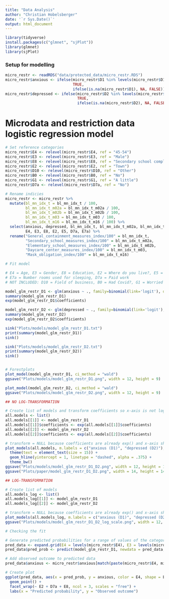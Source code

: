 ```yaml
---
title: "Data Analysis"
author: "Christian Hobelsberger"
date: '`r Sys.Date()`'
output: html_document
---
```


```r
library(tidyverse)
install.packages(c("glmnet", "sjPlot"))
library(glmnet)
library(sjPlot)
```

### Setup for modelling
```r
micro_restr <- readRDS("data/protected_data/micro_restr.RDS")
micro_restr$anxious <- ifelse(micro_restr$D1 %in% levels(micro_restr$D1)[4:5], 
                              TRUE,
                              ifelse(is.na(micro_restr$D1), NA, FALSE))
micro_restr$depressed <- ifelse(micro_restr$D2 %in% levels(micro_restr$D1)[4:5], 
                                TRUE, 
                                ifelse(is.na(micro_restr$D2), NA, FALSE))
```

# Microdata and restriction data logistic regression model
```r
# Set reference categories
micro_restr$E4 <- relevel(micro_restr$E4, ref = "45-54")
micro_restr$E3 <- relevel(micro_restr$E3, ref = "Male")
micro_restr$E8 <- relevel(micro_restr$E8, ref = "Secondary school complete")
micro_restr$E2 <- relevel(micro_restr$E2, ref = "Town")
micro_restr$D10 <- relevel(micro_restr$D10, ref = "Other")
micro_restr$B0 <- relevel(micro_restr$B0, ref = "No")
micro_restr$G1 <- relevel(micro_restr$G1, ref = "A little")
micro_restr$D7a <- relevel(micro_restr$D7a, ref = "No")

# Rename indicies
micro_restr <- micro_restr %>%
  mutate(bl_mn_idx_t = bl_mn_idx_t / 100,
         bl_mn_idx_t_m02a = bl_mn_idx_t_m02a / 100,
         bl_mn_idx_t_m02b = bl_mn_idx_t_m02b / 100,
         bl_mn_idx_t_m03 = bl_mn_idx_t_m03 / 100,
         bl_mn_idx_t_m16 = bl_mn_idx_t_m16 / 100) %>%
  select(anxious, depressed, bl_mn_idx_t, bl_mn_idx_t_m02a, bl_mn_idx_t_m02b, bl_mn_idx_t_m03, bl_mn_idx_t_m16,
         E4, E3, E8, E2, E5, D7a, E7a) %>%
  rename("General_containment_measures_index/100" = bl_mn_idx_t,
         "Secondary_school_measures_index/100" = bl_mn_idx_t_m02a,
         "Elementary_school_measures_index/100" = bl_mn_idx_t_m02b,
         "Daycare_center_measures_index/100" = bl_mn_idx_t_m03,
         "Mask_obligation_index/100" = bl_mn_idx_t_m16)

# Fit model

# E4 = Age, E3 = Gender, E8 = Education, E2 = Where do you live?, E5 = Number people slept in same place
# E7a = Number rooms used for sleeping, D7a = Paid work
# NOT INCLUDED: D10 = Field of business, B0 = Had Covid?, G1 = Worried catching Covid?, J1 = Number children in houshold

model_glm_restr_D1 <- glm(anxious ~ ., family=binomial(link='logit'), data=select(micro_restr, -depressed))
summary(model_glm_restr_D1)
exp(model_glm_restr_D1$coefficients)

model_glm_restr_D2 <- glm(depressed ~ ., family=binomial(link='logit'), data=select(micro_restr, -anxious))
summary(model_glm_restr_D2)
exp(model_glm_restr_D2$coefficients)

sink("Plots/models/model_glm_restr_D1.txt")
print(summary(model_glm_restr_D1))
sink()

sink("Plots/models/model_glm_restr_D2.txt")
print(summary(model_glm_restr_D2))
sink()


# Forestplots
plot_model(model_glm_restr_D1, ci_method = "wald")
ggsave("Plots/models/model_glm_restr_D1.png", width = 12, height = 9)

plot_model(model_glm_restr_D2, ci_method = "wald")
ggsave("Plots/models/model_glm_restr_D2.png", width = 12, height = 9)

## NO LOG-TRANSFORMATION

# Create list of models and transform coefficients so x-axis is not log-transformed
all.models <- list()
all.models[[1]] <- model_glm_restr_D1
all.models[[1]]$coefficients <- exp(all.models[[1]]$coefficients)
all.models[[2]] <- model_glm_restr_D2
all.models[[2]]$coefficients <- exp(all.models[[2]]$coefficients)

# transform = NULL because coefficients are already exp() and x-axis should not be log-transformed
plot_models(all.models, m.labels = c("anxious (D1)", "depressed (D2)"), transform = NULL, prefix.labels = "varname", grid.breaks = c(0,1,2,3,4,5)) +
  theme(text = element_text(size = 15)) +
  geom_hline(yintercept = 1, linetype = "dashed", alpha = .375) +
  theme_bw()
ggsave("Plots/models/model_glm_restr_D1_D2.png", width = 12, height = 12)
ggsave("Plots/paper/model_glm_restr_D1_D2.png", width = 14, height = 14)

## LOG-TRANSFORMATION

# Create list of models
all.models_log <- list()
all.models_log[[1]] <- model_glm_restr_D1
all.models_log[[2]] <- model_glm_restr_D2

# transform = NULL because coefficients are already exp() and x-axis should not be log-transformed
plot_models(all.models_log, m.labels = c("anxious (D1)", "depressed (D2)"))
ggsave("Plots/models/model_glm_restr_D1_D2_log_scale.png", width = 12, height = 9)

# Checking the fit

# Generate predicted probabilities for a range of values of the categorical predictors
pred_data <- expand.grid(E4 = levels(micro_restr$E4), E3 = levels(micro_restr$E3), E8 = levels(micro_restr$E8), E2 = levels(micro_restr$E2), D7a = levels(micro_restr$D7a))
pred_data$pred_prob <- predict(model_glm_restr_D1, newdata = pred_data, type = "response")

# Add observed outcome to predicted data
pred_data$anxious <- micro_restr$anxious[match(paste(micro_restr$E4, micro_restr$E3, micro_restr$E8, micro_restr$E2, micro_restr$D7a), paste(pred_data$E4, pred_data$E3, pred_data$E8, pred_data$E2, pred_data$D7a))]

# Create plot
ggplot(pred_data, aes(x = pred_prob, y = anxious, color = E4, shape = E3)) +
  geom_point() +
  facet_wrap(~ E2 + D7a + E8, ncol = 3, scales = "free") +
  labs(x = "Predicted probability", y = "Observed outcome")
```
